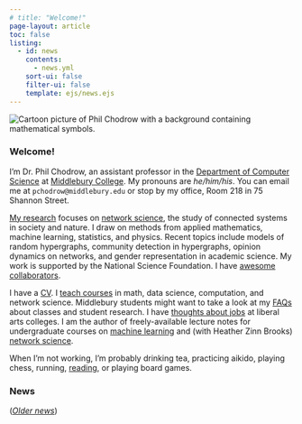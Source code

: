 ```yaml
---
# title: "Welcome!"
page-layout: article
toc: false
listing:
  - id: news
    contents: 
      - news.yml
    sort-ui: false
    filter-ui: false
    template: ejs/news.ejs
---
```

 
<img src="assets/img/avatar-bg-trimmed.png" class="img-responsive img-profile" alt="Cartoon picture of Phil Chodrow with a background containing mathematical symbols."> 


### Welcome!  
      
I'm Dr. Phil Chodrow, an assistant professor in the [Department of Computer Science](https://www.middlebury.edu/academics/cs) at [Middlebury College](https://www.middlebury.edu/#story645114). My pronouns are *he/him/his*. 
You can email me at `pchodrow@middlebury.edu` or stop by my office, Room 218 in 75 Shannon Street. 

[My research](research.qmd) focuses on [network science](https://en.wikipedia.org/wiki/Network_science), the study of connected systems in society and nature. I draw on methods from applied mathematics, machine learning, statistics, and physics. Recent topics include models of random hypergraphs, community detection in hypergraphs, opinion dynamics on networks, and gender representation in academic science. My work is supported by the National Science Foundation. I have [awesome collaborators](research.qmd#key-collaborators). 

I have a [CV](https://www.philchodrow.prof/cv/cv.pdf). I  [teach courses](teaching.qmd) in math, data science, computation, and network science. Middlebury students might want to take a look at my [FAQs](faqs.qmd#middlebury-student-faqs.qmd) about classes and student research. I have [thoughts about jobs](job_app.qmd) at liberal arts colleges. 
I am the author of freely-available lecture notes for undergraduate courses on [machine learning](https://www.philchodrow.prof/ml-notes/) and (with Heather Zinn Brooks) [network science](https://network-science-notes.github.io/). 


When I'm not working, I'm probably drinking tea, practicing aikido, playing chess, running, [reading](reading.qmd), or playing board games. 










<div class="no-wrap">

<h3 class="underline">News</h3>


    


:::{#news}
:::
   

([*Older news*](news_archive.qmd))

</div>



